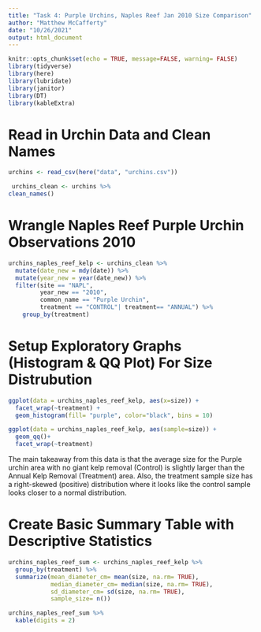 ```yaml
---
title: "Task 4: Purple Urchins, Naples Reef Jan 2010 Size Comparison"
author: "Matthew McCafferty"
date: "10/26/2021"
output: html_document
---
```


```r
knitr::opts_chunk$set(echo = TRUE, message=FALSE, warning= FALSE)
library(tidyverse)
library(here)
library(lubridate)
library(janitor)
library(DT)
library(kableExtra)
```
# Read in Urchin Data and Clean Names

```r
urchins <- read_csv(here("data", "urchins.csv"))
```
```r
 urchins_clean <- urchins %>% 
clean_names() 
```

# Wrangle Naples Reef Purple Urchin Observations 2010
```r

urchins_naples_reef_kelp <- urchins_clean %>% 
  mutate(date_new = mdy(date)) %>% 
  mutate(year_new = year(date_new)) %>%
  filter(site == "NAPL",
         year_new == "2010",
         common_name == "Purple Urchin",
         treatment == "CONTROL"| treatment== "ANNUAL") %>% 
    group_by(treatment)

```

# Setup Exploratory Graphs (Histogram & QQ Plot) For Size Distrubution
```r
ggplot(data = urchins_naples_reef_kelp, aes(x=size)) +
  facet_wrap(~treatment) +
  geom_histogram(fill= "purple", color="black", bins = 10) 

ggplot(data = urchins_naples_reef_kelp, aes(sample=size)) +
  geom_qq()+
  facet_wrap(~treatment)
```
The main takeaway from this data is that the average size for the Purple urchin area with no giant kelp removal (Control) is slightly larger than the Annual Kelp Removal (Treatment) area. Also, the treatment sample size has a right-skewed (positive) distribution where it looks like the control sample looks closer to a normal distribution. 

# Create Basic Summary Table  with Descriptive Statistics

```r
urchins_naples_reef_sum <- urchins_naples_reef_kelp %>% 
  group_by(treatment) %>% 
  summarize(mean_diameter_cm= mean(size, na.rm= TRUE),
            median_diameter_cm= median(size, na.rm= TRUE),
            sd_diameter_cm= sd(size, na.rm= TRUE),
            sample_size= n())

urchins_naples_reef_sum %>% 
  kable(digits = 2)
```

